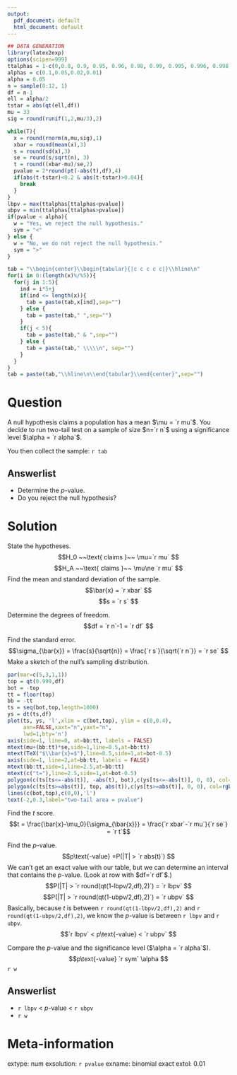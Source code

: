 ```yaml
---
output:
  pdf_document: default
  html_document: default
---
```

```r
## DATA GENERATION
library(latex2exp)
options(scipen=999)
ttalphas = 1-c(0,0.8, 0.9, 0.95, 0.96, 0.98, 0.99, 0.995, 0.996, 0.998,1)
alphas = c(0.1,0.05,0.02,0.01)
alpha = 0.05
n = sample(8:12, 1)
df = n-1
ell = alpha/2
tstar = abs(qt(ell,df))
mu = 33
sig = round(runif(1,2,mu/3),2)

while(T){
  x = round(rnorm(n,mu,sig),1)
  xbar = round(mean(x),3)
  s = round(sd(x),3)
  se = round(s/sqrt(n), 3)
  t = round((xbar-mu)/se,2)
  pvalue = 2*round(pt(-abs(t),df),4)
  if(abs(t-tstar)<0.2 & abs(t-tstar)>0.04){
    break
  }
}
lbpv = max(ttalphas[ttalphas<pvalue])
ubpv = min(ttalphas[ttalphas>pvalue])
if(pvalue < alpha){
  w = "Yes, we reject the null hypothesis."
  sym = "<"
} else {
  w = "No, we do not reject the null hypothesis."
  sym = ">"
}

tab = "\\begin{center}\\begin{tabular}{|c c c c c|}\\hline\n"
for(i in 0:(length(x)%/%5)){
  for(j in 1:5){
    ind = i*5+j
    if(ind <= length(x)){
      tab = paste(tab,x[ind],sep="")
    } else {
      tab = paste(tab," ",sep="")
    }
    if(j < 5){
      tab = paste(tab," & ",sep="")
    } else {
      tab = paste(tab," \\\\\n", sep="")
    }
  }
}
tab = paste(tab,"\\hline\n\\end{tabular}\\end{center}",sep="")
```

Question
========

A null hypothesis claims a population has a mean $\mu = `r mu`$. You decide to run two-tail test on a sample of size $n=`r n`$ using a significance level $\alpha = `r alpha`$. 

You then collect the sample:
`r tab`

Answerlist
--------
* Determine the $p$-value.
* Do you reject the null hypothesis?


Solution
========

State the hypotheses.
$$H_0 ~~\text{ claims }~~ \mu=`r mu` $$
$$H_A ~~\text{ claims }~~ \mu\ne `r mu` $$
Find the mean and standard deviation of the sample.
$$\bar{x} = `r xbar` $$
$$s = `r s` $$

Determine the degrees of freedom.
$$df = `r n`-1 = `r df` $$

Find the standard error.
$$\sigma_{\bar{x}} = \frac{s}{\sqrt{n}} = \frac{`r s`}{\sqrt{`r n`}} = `r se` $$
Make a sketch of the null's sampling distribution.
\
```r
par(mar=c(5,3,1,1))
top = qt(0.999,df)
bot = -top
tt = floor(top)
bb = -tt
ts = seq(bot,top,length=1000)
ys = dt(ts,df)
plot(ts, ys, 'l',xlim = c(bot,top), ylim = c(0,0.4),
     ann=FALSE,xaxt="n",yaxt="n",
     lwd=1,bty='n')
axis(side=1, line=0, at=bb:tt, labels = FALSE)
mtext(mu+(bb:tt)*se,side=1,line=0.5,at=bb:tt)
mtext(TeX("$\\bar{x}=$"),line=0.5,side=1,at=bot-0.5)
axis(side=1, line=2,at=bb:tt, labels = FALSE)
mtext(bb:tt,side=1,line=2.5,at=bb:tt)
mtext(c("t="),line=2.5,side=1,at=bot-0.5)
polygon(c(ts[ts<=-abs(t)], -abs(t), bot),c(ys[ts<=-abs(t)], 0, 0), col=rgb(1,0,0,0.5))
polygon(c(ts[ts>=abs(t)], top, abs(t)),c(ys[ts>=abs(t)], 0, 0), col=rgb(1,0,0,0.5))
lines(c(bot,top),c(0,0),'l')
text(-2,0.3,label="two-tail area = pvalue")
```

Find the $t$ score.
$$t = \frac{\bar{x}-\mu_0}{\sigma_{\bar{x}}} = \frac{`r xbar`-`r mu`}{`r se`} = `r t`$$

Find the $p$-value.
$$p\text{-value} =P(|T| > `r abs(t)`) $$
We can't get an exact value with our table, but we can determine an interval that contains the $p$-value. (Look at row with $df=`r df`$.)
$$P(|T| > `r round(qt(1-lbpv/2,df),2)`) = `r lbpv` $$
$$P(|T| > `r round(qt(1-ubpv/2,df),2)`) = `r ubpv` $$
Basically, because $t$ is between `r round(qt(1-lbpv/2,df),2)` and `r round(qt(1-ubpv/2,df),2)`, we know the $p$-value is between `r lbpv` and `r ubpv`.
$$`r lbpv` < p\text{-value} < `r ubpv` $$

Compare the $p$-value and the significance level ($\alpha = `r alpha`$).
$$p\text{-value} `r sym` \alpha $$
`r w`

Answerlist
--------
* `r lbpv` <  $p$-value < `r ubpv`
* `r w`



Meta-information
============
extype: num
exsolution: `r pvalue`
exname: binomial exact
extol: 0.01
